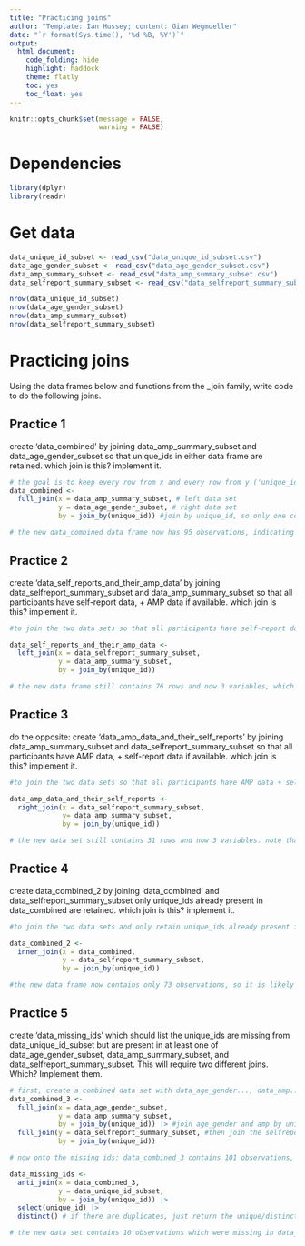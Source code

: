 ```yaml
---
title: "Practicing joins"
author: "Template: Ian Hussey; content: Gian Wegmueller"
date: "`r format(Sys.time(), '%d %B, %Y')`"
output:
  html_document:
    code_folding: hide
    highlight: haddock
    theme: flatly
    toc: yes
    toc_float: yes
---
```


```r

knitr::opts_chunk$set(message = FALSE,
                      warning = FALSE)

```

# Dependencies

```r

library(dplyr)
library(readr)

```

# Get data

```r

data_unique_id_subset <- read_csv("data_unique_id_subset.csv")
data_age_gender_subset <- read_csv("data_age_gender_subset.csv")
data_amp_summary_subset <- read_csv("data_amp_summary_subset.csv")
data_selfreport_summary_subset <- read_csv("data_selfreport_summary_subset.csv")

nrow(data_unique_id_subset)
nrow(data_age_gender_subset)
nrow(data_amp_summary_subset)
nrow(data_selfreport_summary_subset)

```

# Practicing joins

Using the data frames below and functions from the _join family, write code to do the following joins.  

## Practice 1

create 'data_combined' by joining data_amp_summary_subset and data_age_gender_subset so that unique_ids in either data frame are retained. which join is this? implement it. 

```r

# the goal is to keep every row from x and every row from y ('unique_ids in either data frame are retained'). To achieve this, a full_join() is needed. data_age_gender_subset contains 90 observations, data_amp_summary_subset contains 31 observations. A full join tries to match all unique_ids and those who do not match in the other data set will just get an NA on that variable, but will retain the value from the data set in which they exist.
data_combined <-  
  full_join(x = data_amp_summary_subset, # left data set
            y = data_age_gender_subset, # right data set
            by = join_by(unique_id)) #join by unique_id, so only one column 'unique_id' will be retained in the new data frame, but containing all unique observations from both data sets

# the new data_combined data frame now has 95 observations, indicating that some observations were unique to the y data set


```

## Practice 2

create 'data_self_reports_and_their_amp_data' by joining data_selfreport_summary_subset and data_amp_summary_subset so that all participants have self-report data, + AMP data if available. which join is this? implement it. 

```r

#to join the two data sets so that all participants have self-report data + AMP data if available, a left_join() by unique_id is needed. left_join() keeps all observations in x and only joins those in y which match with the ones in x. If the participants in the AMP data set (which is the right data set) do not appear in the self-report data, they won't be in the new data frame. All participants from the selfreport_subset will be retained and their AMP data, if available, will be added as a new variable.  

data_self_reports_and_their_amp_data <- 
  left_join(x = data_selfreport_summary_subset, 
            y = data_amp_summary_subset, 
            by = join_by(unique_id))

# the new data frame still contains 76 rows and now 3 variables, which are unique_id, mean_self_report, and mean_reaction_time...

```

## Practice 3

do the opposite: create 'data_amp_data_and_their_self_reports' by joining data_amp_summary_subset and data_selfreport_summary_subset so that all participants have AMP data, + self-report data if available. which join is this? implement it. 

```r

#to join the two data sets so that all participants have AMP data + self-report data if available, a right_joint() by unique_id is needed.To keep it consistent, the larger data set will still be x and the smaller y. right_join() keeps all observations in y and only joins those in x which match with the ones in y. If the participants in the self-report data (which is the left data set) do not appear in the AMP data, they won't be in the new data frame. All participants from the AMP data will be retained and their self-report data, if available, will be added as a new variable.

data_amp_data_and_their_self_reports <- 
  right_join(x = data_selfreport_summary_subset, 
             y= data_amp_summary_subset,
             by = join_by(unique_id))

# the new data set still contains 31 rows and now 3 variables. note that the first column after unique_id is still the self-report mean, which comes from the left/x data set, even though only the observations from y were retained! 

```

## Practice 4

create data_combined_2 by joining 'data_combined' and data_selfreport_summary_subset only unique_ids already present in data_combined are retained. which join is this? implement it. 

```r
#to join the two data sets and only retain unique_ids already present in data_combined, an inner_join() is needed. inner_join() only keeps observations from x (data_combined) that have a matching key (unique_id) in y (data_selfreport_summary_subset). Only the participants from data_combined which are also present in data_selfreport... are retained.

data_combined_2 <- 
  inner_join(x = data_combined,
             y = data_selfreport_summary_subset,
             by = join_by(unique_id))

#the new data frame now contains only 73 observations, so it is likely that 3 observations from the self-report data were not present in the data_combined, therefore they were excluded.

```

## Practice 5

create 'data_missing_ids' which should list the unique_ids are missing from data_unique_id_subset but are present in at least one of data_age_gender_subset, data_amp_summary_subset, and data_selfreport_summary_subset. This will require two different joins. Which? Implement them.

```r

# first, create a combined data set with data_age_gender..., data_amp..., and data_selfreport..., using full_join() to retain all unique_ids in each data set
data_combined_3 <- 
  full_join(x = data_age_gender_subset,
            y = data_amp_summary_subset,
            by = join_by(unique_id)) |> #join age_gender and amp by unique_id...
  full_join(y = data_selfreport_summary_subset, #then join the selfreport data to the newly created data frame, which gets piped to the x = argument
            by = join_by(unique_id))

# now onto the missing ids: data_combined_3 contains 101 observations, whereas data_unique_id_subset contains only 92 observations. Thus, not all unique_ids present in the combined_3 data set appear in the unique_id data set. To check which those are and to retain them in a data frame, an anti_join() is needed. anti_join() drops all rows from x that have a match in y. So in the present case, if we want to list the unique_ids in data_combined_3 that are missing in  data_uniqe_id_subset, x = data_combined_3, and y = data_unique_id_subset -> returns all rows from data_combined without a match in data_unique_id_subset

data_missing_ids <- 
  anti_join(x = data_combined_3,
            y = data_unique_id_subset,
            by = join_by(unique_id)) |> 
  select(unique_id) |> 
  distinct() # if there are duplicates, just return the unique/distinct observations

# the new data set contains 10 observations which were missing in data_unique_id_subset but were present in data_combined_3

```



